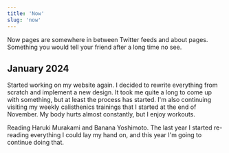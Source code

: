 ```yaml
---
title: 'Now'
slug: 'now'
---
```


Now pages are somewhere in between Twitter feeds and about pages. Something you
would tell your friend after a long time no see.

## January 2024

Started working on my website again. I decided to rewrite everything from
scratch and implement a new design. It took me quite a long to come up with
something, but at least the process has started. I'm also continuing visiting my
weekly calisthenics trainings that I started at the end of November. My body
hurts almost constantly, but I enjoy workouts.

Reading Haruki Murakami and Banana Yoshimoto. The last year I started re-reading
everything I could lay my hand on, and this year I'm going to continue doing
that.
